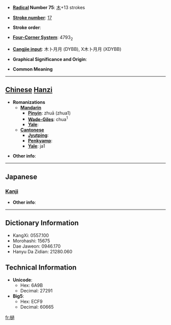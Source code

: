 * '''[[Wiktionary:Chinese radical index| Radical]] Number 75''': [[Wiktionary:Chinese radical index 木|木]]+13 strokes

* '''[[Wiktionary:Chinese total strokes index|Stroke number]]''': [[Wiktionary:Chinese total strokes index 17|17]]

* '''Stroke order''': 

* '''[[Wiktionary:Chinese four corner index|Four-Corner System]]''': 4793<sub>2</sub>

* '''[[Wiktionary:Chinese Cangjie index|Cangjie input]]''': 木卜月月 (DYBB), X木卜月月 (XDYBB)

* '''Graphical Significance and Origin''': 

* '''Common Meaning'''

----

== [[Chinese]] [[Hanzi]] ==

* '''Romanizations'''
** '''[[Mandarin]]'''
*** '''[[Pinyin]]''': zhuā (zhua1)
*** '''[[Wade-Giles]]''': chua<sup>1</sup>
*** '''[[Yale]]''': 
** '''[[Cantonese]]'''
*** '''[[Jyutping]]''':
*** '''[[Penkyamp]]''': 
*** '''[[Yale]]''': ja1

* '''Other info''': 

----

==Japanese==
===[[Kanji]]===
{{kanji|on readings=[[た]] (ta), [[て]] (te)
|kun readings=[[つえ]] (tsue)
}}

* '''Other info''':  

----

== Dictionary Information ==

* KangXi: 0557.100
* Morohashi: 15675
* Dae Jaweon: 0946.170
* Hanyu Da Zidian: 21280.060

== Technical Information ==

* '''Unicode''':
** Hex: 6A9B
** Decimal: 27291
* '''Big5''':
** Hex: ECF9
** Decimal: 60665

[[fr:檛]]